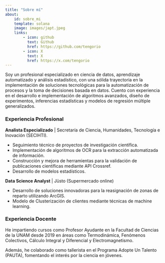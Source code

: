 ```yaml
---
title: "Sobre mí"
about: 
    id: sobre_mi
    template: solana
    image: images/japt.jpeg
    links: 
        - icon: github
          text: Github
          href: https://github.com/tengorio
        - icon: X
          text: X   
          href: https://x.com/tengorio
---
```


:::{##sobre_mi}

Soy un profesional especializado en ciencia de datos, aprendizaje automatizado y análisis estadístico, con una sólida trayectoria en la implementación de soluciones tecnológicas para la automatización de procesos y la toma de decisiones basada en datos. Cuento con experiencia en el desarrollo e implementación de algoritmos avanzados, diseño de experimentos, inferencias estadísticas y modelos de regresión múltiple generalizados.


### Experiencia Profesional

**Analista Especializado** | Secretaría de Ciencia, Humanidades, Tecnología e Inovación (SECIHTI).

- Seguimiento técnico de proyectos de investigación científica. 
- Implementación de algoritmos de OCR para la extracción automatizada de información. 
- Construcción y mejora de herramientas para la validación de publicaciones científicas mediante API Crossref.
- Desarrollo de modelos estadísticos. 

**Data Science Analyst** | Jüsto (Supermercado online)

- Desarrollo de soluciones innovadoras para la reasignación de zonas de reparto utilizando ArcGIS.
- Modelo de Clusterización de clientes mediante técnicas de machine learning.

### Experiencia Docente

He impartiendo cursos como Profesor Ayudante en la Facultad de Ciencias de la UNAM desde 2019 en áreas como Termodinámica, Fenómenos Colectivos, Cálculo Integral y Diferencial y Electromagnetismo. 

Además, he colaborado como tallerista en el Programa Adopte Un Talento (PAUTA), fomentando el interés por la ciencia en jóvenes.


:::